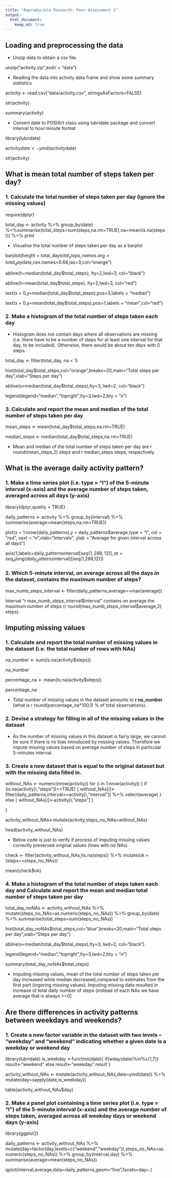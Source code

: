 ```yaml
---
title: "Reproducible Research: Peer Assessment 1"
output: 
  html_document:
    keep_md: true
---
```



## Loading and preprocessing the data

* Unzip data to obtain a csv file.

 unzip("activity.zip",exdir = "data")
 
* Reading the data into activity data frame and show some summary statistics

 activity <- read.csv("data/activity.csv", stringsAsFactors=FALSE)
 
 str(activity)
 
 summary(activity)
 
* Convert date to POSIXct class using lubridate package and convert interval to hour:minute format
 
 library(lubridate)
 
 activity$date <- ymd(activity$date)
 
 str(activity)


## What is mean total number of steps taken per day?

### 1. Calculate the total number of steps taken per day (ignore the missing values)

require(dplyr)

total_day <- activity %>% group_by(date) %>%summarise(total_steps=sum(steps,na.rm=TRUE),na=mean(is.na(steps))) %>% print

* Visualise the total number of steps taken per day as a barplot

barplot(height = total_day$total_steps,names.arg=total_day$date,cex.names=0.68,las=3,col="orange")

abline(h=median(total_day$total_steps), lty=2,lwd=3, col="black")

abline(h=mean(total_day$total_steps), lty=2,lwd=3, col="red")

text(x = 0,y=median(total_day$total_steps),pos=3,labels = "median")

text(x = 0,y=mean(total_day$total_steps),pos=1,labels = "mean",col="red")

### 2. Make a histogram of the total number of steps taken each day

* Histogram does not contain days where all observations are missing (i.e. there have to be a number of steps for at least one interval for that day, to be included). Otherwise, there would be about ten days with 0 steps.

total_day <- filter(total_day, na < 1)

hist(total_day$total_steps,col="orange",breaks=20,main="Total steps per day",xlab="Steps per day")

abline(v=median(total_day$total_steps),lty=3, lwd=2, col="black")

legend(legend="median","topright",lty=3,lwd=2,bty = "n")

### 3. Calculate and report the mean and median of the total number of steps taken per day

mean_steps <- mean(total_day$total_steps,na.rm=TRUE)

median_steps <- median(total_day$total_steps,na.rm=TRUE)

* Mean and median of the total number of steps taken per day are r round(mean_steps,2) steps and r median_steps steps, respectively.

## What is the average daily activity pattern?

### 1. Make a time series plot (i.e. type = "l") of the 5-minute interval (x-axis) and the average number of steps taken, averaged across all days (y-axis)

library(dplyr,quietly = TRUE)

daily_patterns <- activity %>% group_by(interval) %>% summarise(average=mean(steps,na.rm=TRUE))

plot(x = 1:nrow(daily_patterns),y = daily_patterns$average,type = "l",
     col = "red", xaxt = "n",xlab="Intervals", 
     ylab = "Average for given interval across all days")
     
axis(1,labels=daily_patterns$interval[seq(1,288,12)],
     at = seq_along(daily_patterns$interval)[seq(1,288,12)])
     
### 2. Which 5-minute interval, on average across all the days in the dataset, contains the maximum number of steps?

max_numb_steps_interval <- filter(daily_patterns,average==max(average))

Interval "r max_numb_steps_interval$interval" contains on average the maximum number of steps (r round(max_numb_steps_interval$average,2) steps).

## Imputing missing values

### 1. Calculate and report the total number of missing values in the dataset (i.e. the total number of rows with NAs)

na_number <- sum(is.na(activity$steps))

na_number

percentage_na <- mean(is.na(activity$steps))

percentage_na

* Total number of missing values in the dataset amounts to **r na_number ** (what is r round(percentage_na*100,1) % of total observations).

### 2. Devise a strategy for filling in all of the missing values in the dataset

* As the number of missing values in this dataset is fairly large, we cannot be sure if there is no bias introduced by missing values. Therefore we impute missing values based on average number of steps in particular 5-minutes interval.

### 3. Create a new dataset that is equal to the original dataset but with the missing data filled in.

without_NAs <- numeric(nrow(activity))
for (i in 1:nrow(activity))
{
        if (is.na(activity[i,"steps"])==TRUE)
            {
                    without_NAs[i]<-filter(daily_patterns,interval==activity[i,"interval"]) %>% select(average)
            } 
        else
            {
                    without_NAs[i]<-activity[i,"steps"]
            }
                    
}

activity_without_NAs<-mutate(activity,steps_no_NAs=without_NAs)

head(activity_without_NAs)

* Below code is just to verify if process of imputing missing values correctly preserved original values (lines with no NAs)

check <- filter(activity_without_NAs,!is.na(steps)) %>% mutate(ok = (steps==steps_no_NAs))

mean(check$ok)

### 4. Make a histogram of the total number of steps taken each day and Calculate and report the mean and median total number of steps taken per day

total_day_noNAs <- activity_without_NAs %>% 
mutate(steps_no_NAs=as.numeric(steps_no_NAs)) %>% group_by(date) %>% summarise(total_steps=sum(steps_no_NAs))

hist(total_day_noNAs$total_steps,col="blue",breaks=20,main="Total steps per day",xlab="Steps per day")

abline(v=median(total_day$total_steps),lty=3, lwd=2, col="black")

legend(legend="median","topright",lty=3,lwd=2,bty = "n")

summary(total_day_noNAs$total_steps)

* Imputing missing values, mean of the total number of steps taken per day increased while median decreased,compared to estimates from the first part (ingoring missing values). Imputing missing data resulted in increase of total daily number of steps (instead of each NAs we have average that is always >=0)

## Are there differences in activity patterns between weekdays and weekends?
### 1. Create a new factor variable in the dataset with two levels – “weekday” and “weekend” indicating whether a given date is a weekday or weekend day

library(lubridate)
is_weekday <-function(date){
        if(wday(date)%in%c(1,7)) result<-"weekend"
        else
                result<-"weekday"
        result
}

activity_without_NAs <- mutate(activity_without_NAs,date=ymd(date)) %>% mutate(day=sapply(date,is_weekday))

table(activity_without_NAs$day)

### 2. Make a panel plot containing a time series plot (i.e. type = "l") of the 5-minute interval (x-axis) and the average number of steps taken, averaged across all weekday days or weekend days (y-axis)

library(ggplot2)

daily_patterns <- activity_without_NAs %>% mutate(day=factor(day,levels=c("weekend","weekday")),steps_no_NAs=as.numeric(steps_no_NAs)) %>% group_by(interval,day) %>% summarise(average=mean(steps_no_NAs))

qplot(interval,average,data=daily_patterns,geom="line",facets=day~.)
